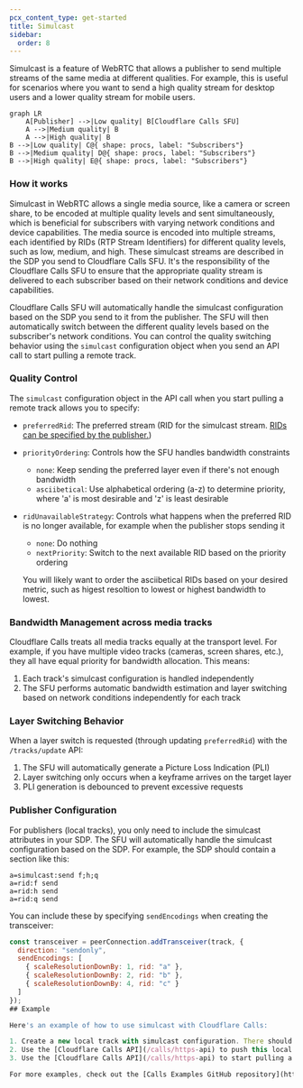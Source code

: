 ```yaml
---
pcx_content_type: get-started
title: Simulcast
sidebar:
  order: 8
---
```


Simulcast is a feature of WebRTC that allows a publisher to send multiple streams of the same media at different qualities. For example, this is useful for scenarios where you want to send a high quality stream for desktop users and a lower quality stream for mobile users.

```mermaid
graph LR
    A[Publisher] -->|Low quality| B[Cloudflare Calls SFU]
    A -->|Medium quality| B
    A -->|High quality| B
B -->|Low quality| C@{ shape: procs, label: "Subscribers"}
B -->|Medium quality| D@{ shape: procs, label: "Subscribers"}
B -->|High quality| E@{ shape: procs, label: "Subscribers"}

```

### How it works

Simulcast in WebRTC allows a single media source, like a camera or screen share, to be encoded at multiple quality levels and sent simultaneously, which is beneficial for subscribers with varying network conditions and device capabilities. The media source is encoded into multiple streams, each identified by RIDs (RTP Stream Identifiers) for different quality levels, such as low, medium, and high. These simulcast streams are described in the SDP you send to Cloudflare Calls SFU. It's the responsibility of the Cloudflare Calls SFU to ensure that the appropriate quality stream is delivered to each subscriber based on their network conditions and device capabilities.

Cloudflare Calls SFU will automatically handle the simulcast configuration based on the SDP you send to it from the publisher. The SFU will then automatically switch between the different quality levels based on the subscriber's network conditions. You can control the quality switching behavior using the `simulcast` configuration object when you send an API call to start pulling a remote track.

### Quality Control

The `simulcast` configuration object in the API call when you start pulling a remote track allows you to specify:

- `preferredRid`: The preferred stream (RID for the simulcast stream. [RIDs can be specified by the publisher.](https://developer.mozilla.org/en-US/docs/Web/API/RTCRtpSender/setParameters#encodings))
- `priorityOrdering`: Controls how the SFU handles bandwidth constraints
  - `none`: Keep sending the preferred layer even if there's not enough bandwidth
  - `asciibetical`: Use alphabetical ordering (a-z) to determine priority, where 'a' is most desirable and 'z' is least desirable
- `ridUnavailableStrategy`: Controls what happens when the preferred RID is no longer available, for example when the publisher stops sending it

  - `none`: Do nothing
  - `nextPriority`: Switch to the next available RID based on the priority ordering

  You will likely want to order the asciibetical RIDs based on your desired metric, such as higest resoltion to lowest or highest bandwidth to lowest.

### Bandwidth Management across media tracks

Cloudflare Calls treats all media tracks equally at the transport level. For example, if you have multiple video tracks (cameras, screen shares, etc.), they all have equal priority for bandwidth allocation. This means:

1. Each track's simulcast configuration is handled independently
1. The SFU performs automatic bandwidth estimation and layer switching based on network conditions independently for each track

### Layer Switching Behavior

When a layer switch is requested (through updating `preferredRid`) with the `/tracks/update` API:

1. The SFU will automatically generate a Picture Loss Indication (PLI)
2. Layer switching only occurs when a keyframe arrives on the target layer
3. PLI generation is debounced to prevent excessive requests

### Publisher Configuration

For publishers (local tracks), you only need to include the simulcast attributes in your SDP. The SFU will automatically handle the simulcast configuration based on the SDP. For example, the SDP should contain a section like this:

```sdp
a=simulcast:send f;h;q
a=rid:f send
a=rid:h send
a=rid:q send
```

You can include these by specifying `sendEncodings` when creating the transceiver:

```js
const transceiver = peerConnection.addTransceiver(track, {
  direction: "sendonly",
  sendEncodings: [
    { scaleResolutionDownBy: 1, rid: "a" },
    { scaleResolutionDownBy: 2, rid: "b" },
    { scaleResolutionDownBy: 4, rid: "c" }
  ]
});
## Example

Here's an example of how to use simulcast with Cloudflare Calls:

1. Create a new local track with simulcast configuration. There should be a section in the SDP with `a=simulcast:send`.
2. Use the [Cloudflare Calls API](/calls/https-api) to push this local track, by calling the /tracks/new endpoint.
3. Use the [Cloudflare Calls API](/calls/https-api) to start pulling a remote track (from another browser or device), by calling the /tracks/new endpoint and specifying the `simulcast` configuration object along with the remote track ID you get from step 2.

For more examples, check out the [Calls Examples GitHub repository](https://github.com/cloudflare/calls-examples/tree/main/simulcast).
